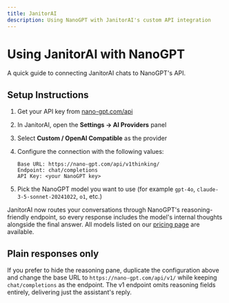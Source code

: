 ```yaml
---
title: JanitorAI
description: Using NanoGPT with JanitorAI's custom API integration
---
```


# Using JanitorAI with NanoGPT

A quick guide to connecting JanitorAI chats to NanoGPT's API.

## Setup Instructions

1. Get your API key from [nano-gpt.com/api](https://nano-gpt.com/api)
2. In JanitorAI, open the **Settings → AI Providers** panel
3. Select **Custom / OpenAI Compatible** as the provider
4. Configure the connection with the following values:

   ```text
   Base URL: https://nano-gpt.com/api/v1thinking/
   Endpoint: chat/completions
   API Key: <your NanoGPT key>
   ```

5. Pick the NanoGPT model you want to use (for example `gpt-4o`, `claude-3-5-sonnet-20241022`, `o1`, etc.)

JanitorAI now routes your conversations through NanoGPT's reasoning-friendly endpoint, so every response includes the model's internal thoughts alongside the final answer. All models listed on our [pricing page](https://nano-gpt.com/pricing) are available.

## Plain responses only

If you prefer to hide the reasoning pane, duplicate the configuration above and change the base URL to `https://nano-gpt.com/api/v1/` while keeping `chat/completions` as the endpoint. The v1 endpoint omits reasoning fields entirely, delivering just the assistant's reply.
